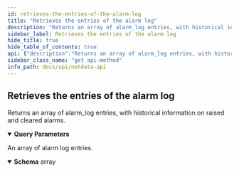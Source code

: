 ```yaml
---
id: retrieves-the-entries-of-the-alarm-log
title: "Retrieves the entries of the alarm log"
description: "Returns an array of alarm_log entries, with historical information on raised and cleared alarms."
sidebar_label: Retrieves the entries of the alarm log
hide_title: true
hide_table_of_contents: true
api: {"description":"Returns an array of alarm_log entries, with historical information on raised and cleared alarms.","parameters":[{"name":"after","in":"query","description":"Passing the parameter after=UNIQUEID returns all the events in the alarm log that occurred after UNIQUEID. An automated series of calls would call the interface once without after=, store the last UNIQUEID of the returned set, and give it back to get incrementally the next events.","required":false,"schema":{"type":"integer"}}],"responses":{"200":{"description":"An array of alarm log entries.","content":{"application/json":{"schema":{"type":"array","items":{"type":"object","properties":{"hostname":{"type":"string"},"unique_id":{"type":"integer","format":"int32"},"alarm_id":{"type":"integer","format":"int32"},"alarm_event_id":{"type":"integer","format":"int32"},"name":{"type":"string"},"chart":{"type":"string"},"family":{"type":"string"},"processed":{"type":"boolean"},"updated":{"type":"boolean"},"exec_run":{"type":"integer","format":"int32"},"exec_failed":{"type":"boolean"},"exec":{"type":"string"},"recipient":{"type":"string"},"exec_code":{"type":"integer","format":"int32"},"source":{"type":"string"},"units":{"type":"string"},"when":{"type":"integer","format":"int32"},"duration":{"type":"integer","format":"int32"},"non_clear_duration":{"type":"integer","format":"int32"},"status":{"type":"string"},"old_status":{"type":"string"},"delay":{"type":"integer","format":"int32"},"delay_up_to_timestamp":{"type":"integer","format":"int32"},"updated_by_id":{"type":"integer","format":"int32"},"updates_id":{"type":"integer","format":"int32"},"value_string":{"type":"string"},"old_value_string":{"type":"string"},"silenced":{"type":"string"},"info":{"type":"string"},"value":{"type":"number","nullable":true},"old_value":{"type":"number","nullable":true}}}}}}}},"method":"get","path":"/alarm_log","servers":[{"url":"https://registry.my-netdata.io/api/v1"},{"url":"http://registry.my-netdata.io/api/v1"}],"info":{"title":"Netdata API","description":"Real-time performance and health monitoring.","version":"1.33.1"},"postman":{"name":"Retrieves the entries of the alarm log","description":{"content":"Returns an array of alarm_log entries, with historical information on raised and cleared alarms.","type":"text/plain"},"url":{"path":["alarm_log"],"host":["{{baseUrl}}"],"query":[{"disabled":false,"description":{"content":"Passing the parameter after=UNIQUEID returns all the events in the alarm log that occurred after UNIQUEID. An automated series of calls would call the interface once without after=, store the last UNIQUEID of the returned set, and give it back to get incrementally the next events.","type":"text/plain"},"key":"after","value":""}],"variable":[]},"header":[{"key":"Accept","value":"application/json"}],"method":"GET"}}
sidebar_class_name: "get api-method"
info_path: docs/api/netdata-api
---
```



## Retrieves the entries of the alarm log



Returns an array of alarm_log entries, with historical information on raised and cleared alarms.

<details style={{"marginBottom":"1rem"}} data-collapsed={false} open={true}><summary style={{}}><strong>Query Parameters</strong></summary><div><ul><ParamsItem className={"paramsItem"} param={{"name":"after","in":"query","description":"Passing the parameter after=UNIQUEID returns all the events in the alarm log that occurred after UNIQUEID. An automated series of calls would call the interface once without after=, store the last UNIQUEID of the returned set, and give it back to get incrementally the next events.","required":false,"schema":{"type":"integer"}}}></ParamsItem></ul></div></details><div><ApiTabs><TabItem label={"200"} value={"200"}><div>

An array of alarm log entries.

</div><div><MimeTabs groupId={"mime-type"}><TabItem label={"application/json"} value={"application/json"}><SchemaTabs groupId={"schema-tabs"}><TabItem label={"Schema"} value={"Schema"}><details style={{}} data-collapsed={false} open={true}><summary style={{"textAlign":"left"}}><strong>Schema</strong><span style={{"opacity":"0.6"}}> array</span></summary><div style={{"textAlign":"left","marginLeft":"1rem"}}></div><ul style={{"marginLeft":"1rem"}}><SchemaItem collapsible={false} name={"hostname"} required={false} schemaDescription={undefined} schemaName={"string"} qualifierMessage={undefined} defaultValue={undefined}></SchemaItem><SchemaItem collapsible={false} name={"unique_id"} required={false} schemaDescription={undefined} schemaName={"int32"} qualifierMessage={undefined} defaultValue={undefined}></SchemaItem><SchemaItem collapsible={false} name={"alarm_id"} required={false} schemaDescription={undefined} schemaName={"int32"} qualifierMessage={undefined} defaultValue={undefined}></SchemaItem><SchemaItem collapsible={false} name={"alarm_event_id"} required={false} schemaDescription={undefined} schemaName={"int32"} qualifierMessage={undefined} defaultValue={undefined}></SchemaItem><SchemaItem collapsible={false} name={"name"} required={false} schemaDescription={undefined} schemaName={"string"} qualifierMessage={undefined} defaultValue={undefined}></SchemaItem><SchemaItem collapsible={false} name={"chart"} required={false} schemaDescription={undefined} schemaName={"string"} qualifierMessage={undefined} defaultValue={undefined}></SchemaItem><SchemaItem collapsible={false} name={"family"} required={false} schemaDescription={undefined} schemaName={"string"} qualifierMessage={undefined} defaultValue={undefined}></SchemaItem><SchemaItem collapsible={false} name={"processed"} required={false} schemaDescription={undefined} schemaName={"boolean"} qualifierMessage={undefined} defaultValue={undefined}></SchemaItem><SchemaItem collapsible={false} name={"updated"} required={false} schemaDescription={undefined} schemaName={"boolean"} qualifierMessage={undefined} defaultValue={undefined}></SchemaItem><SchemaItem collapsible={false} name={"exec_run"} required={false} schemaDescription={undefined} schemaName={"int32"} qualifierMessage={undefined} defaultValue={undefined}></SchemaItem><SchemaItem collapsible={false} name={"exec_failed"} required={false} schemaDescription={undefined} schemaName={"boolean"} qualifierMessage={undefined} defaultValue={undefined}></SchemaItem><SchemaItem collapsible={false} name={"exec"} required={false} schemaDescription={undefined} schemaName={"string"} qualifierMessage={undefined} defaultValue={undefined}></SchemaItem><SchemaItem collapsible={false} name={"recipient"} required={false} schemaDescription={undefined} schemaName={"string"} qualifierMessage={undefined} defaultValue={undefined}></SchemaItem><SchemaItem collapsible={false} name={"exec_code"} required={false} schemaDescription={undefined} schemaName={"int32"} qualifierMessage={undefined} defaultValue={undefined}></SchemaItem><SchemaItem collapsible={false} name={"source"} required={false} schemaDescription={undefined} schemaName={"string"} qualifierMessage={undefined} defaultValue={undefined}></SchemaItem><SchemaItem collapsible={false} name={"units"} required={false} schemaDescription={undefined} schemaName={"string"} qualifierMessage={undefined} defaultValue={undefined}></SchemaItem><SchemaItem collapsible={false} name={"when"} required={false} schemaDescription={undefined} schemaName={"int32"} qualifierMessage={undefined} defaultValue={undefined}></SchemaItem><SchemaItem collapsible={false} name={"duration"} required={false} schemaDescription={undefined} schemaName={"int32"} qualifierMessage={undefined} defaultValue={undefined}></SchemaItem><SchemaItem collapsible={false} name={"non_clear_duration"} required={false} schemaDescription={undefined} schemaName={"int32"} qualifierMessage={undefined} defaultValue={undefined}></SchemaItem><SchemaItem collapsible={false} name={"status"} required={false} schemaDescription={undefined} schemaName={"string"} qualifierMessage={undefined} defaultValue={undefined}></SchemaItem><SchemaItem collapsible={false} name={"old_status"} required={false} schemaDescription={undefined} schemaName={"string"} qualifierMessage={undefined} defaultValue={undefined}></SchemaItem><SchemaItem collapsible={false} name={"delay"} required={false} schemaDescription={undefined} schemaName={"int32"} qualifierMessage={undefined} defaultValue={undefined}></SchemaItem><SchemaItem collapsible={false} name={"delay_up_to_timestamp"} required={false} schemaDescription={undefined} schemaName={"int32"} qualifierMessage={undefined} defaultValue={undefined}></SchemaItem><SchemaItem collapsible={false} name={"updated_by_id"} required={false} schemaDescription={undefined} schemaName={"int32"} qualifierMessage={undefined} defaultValue={undefined}></SchemaItem><SchemaItem collapsible={false} name={"updates_id"} required={false} schemaDescription={undefined} schemaName={"int32"} qualifierMessage={undefined} defaultValue={undefined}></SchemaItem><SchemaItem collapsible={false} name={"value_string"} required={false} schemaDescription={undefined} schemaName={"string"} qualifierMessage={undefined} defaultValue={undefined}></SchemaItem><SchemaItem collapsible={false} name={"old_value_string"} required={false} schemaDescription={undefined} schemaName={"string"} qualifierMessage={undefined} defaultValue={undefined}></SchemaItem><SchemaItem collapsible={false} name={"silenced"} required={false} schemaDescription={undefined} schemaName={"string"} qualifierMessage={undefined} defaultValue={undefined}></SchemaItem><SchemaItem collapsible={false} name={"info"} required={false} schemaDescription={undefined} schemaName={"string"} qualifierMessage={undefined} defaultValue={undefined}></SchemaItem><SchemaItem collapsible={false} name={"value"} required={false} schemaDescription={undefined} schemaName={"number"} qualifierMessage={undefined} defaultValue={undefined}></SchemaItem><SchemaItem collapsible={false} name={"old_value"} required={false} schemaDescription={undefined} schemaName={"number"} qualifierMessage={undefined} defaultValue={undefined}></SchemaItem></ul></details></TabItem><TabItem label={"Example (from schema)"} value={"Example (from schema)"}><ResponseSamples responseExample={"[\n  {\n    \"hostname\": \"string\",\n    \"unique_id\": 0,\n    \"alarm_id\": 0,\n    \"alarm_event_id\": 0,\n    \"name\": \"string\",\n    \"chart\": \"string\",\n    \"family\": \"string\",\n    \"processed\": true,\n    \"updated\": true,\n    \"exec_run\": 0,\n    \"exec_failed\": true,\n    \"exec\": \"string\",\n    \"recipient\": \"string\",\n    \"exec_code\": 0,\n    \"source\": \"string\",\n    \"units\": \"string\",\n    \"when\": 0,\n    \"duration\": 0,\n    \"non_clear_duration\": 0,\n    \"status\": \"string\",\n    \"old_status\": \"string\",\n    \"delay\": 0,\n    \"delay_up_to_timestamp\": 0,\n    \"updated_by_id\": 0,\n    \"updates_id\": 0,\n    \"value_string\": \"string\",\n    \"old_value_string\": \"string\",\n    \"silenced\": \"string\",\n    \"info\": \"string\",\n    \"value\": 0,\n    \"old_value\": 0\n  }\n]"} language={"json"}></ResponseSamples></TabItem></SchemaTabs></TabItem></MimeTabs></div></TabItem></ApiTabs></div>
      